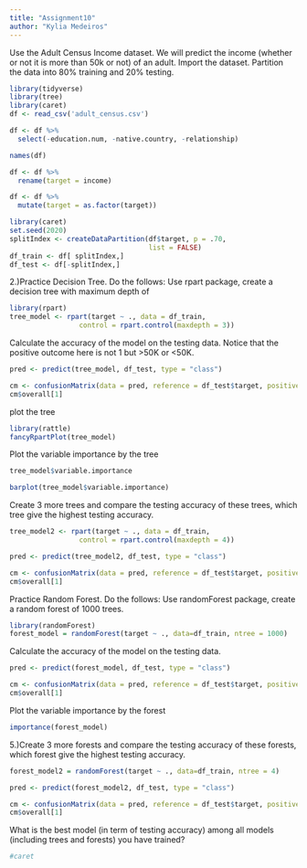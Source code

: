 ```yaml
---
title: "Assignment10"
author: "Kylia Medeiros"
---
```

Use the Adult Census Income dataset. We will predict the income (whether or not it is more than 50k or not) of an adult. Import the dataset. Partition the data into 80% training and 20% testing.


```r
library(tidyverse)
library(tree)
library(caret)
df <- read_csv('adult_census.csv')
```
```r
df <- df %>% 
  select(-education.num, -native.country, -relationship)
```

```r
names(df)
```


```r
df <- df %>% 
  rename(target = income)
```

```r
df <- df %>% 
  mutate(target = as.factor(target))
```

```r
library(caret)
set.seed(2020)
splitIndex <- createDataPartition(df$target, p = .70, 
                                  list = FALSE)
df_train <- df[ splitIndex,]
df_test <- df[-splitIndex,]
```


2.)Practice Decision Tree. Do the follows:
Use rpart package, create a decision tree with maximum depth of 
```r
library(rpart)
tree_model <- rpart(target ~ ., data = df_train,
                 control = rpart.control(maxdepth = 3))
```

Calculate the accuracy of the model on the testing data. Notice that the positive outcome here is not 1 but >50K or <50K.
```r
pred <- predict(tree_model, df_test, type = "class")

cm <- confusionMatrix(data = pred, reference = df_test$target, positive = ">50K")
cm$overall[1]
```
plot the tree
```r
library(rattle)
fancyRpartPlot(tree_model)
```
Plot the variable importance by the tree
```r
tree_model$variable.importance
```
```r
barplot(tree_model$variable.importance)
```
Create 3 more trees and compare the testing accuracy of these trees, which tree give the highest testing accuracy.
```r
tree_model2 <- rpart(target ~ ., data = df_train,
                 control = rpart.control(maxdepth = 4))
```

```r
pred <- predict(tree_model2, df_test, type = "class")

cm <- confusionMatrix(data = pred, reference = df_test$target, positive = ">50K")
cm$overall[1]
```
Practice Random Forest. Do the follows:
Use randomForest package, create a random forest of 1000 trees.
```r
library(randomForest)
forest_model = randomForest(target ~ ., data=df_train, ntree = 1000)
```

Calculate the accuracy of the model on the testing data.
```r
pred <- predict(forest_model, df_test, type = "class")

cm <- confusionMatrix(data = pred, reference = df_test$target, positive = ">50K")
cm$overall[1]
```
Plot the variable importance by the forest
```r
importance(forest_model)
```
5.)Create 3 more forests and compare the testing accuracy of these forests, which forest give the highest testing accuracy.
```r
forest_model2 = randomForest(target ~ ., data=df_train, ntree = 4)
```

```r
pred <- predict(forest_model2, df_test, type = "class")

cm <- confusionMatrix(data = pred, reference = df_test$target, positive = ">50K")
cm$overall[1]
```
What is the best model (in term of testing accuracy) among all models (including trees and forests) you have trained?
```r
#caret
```

